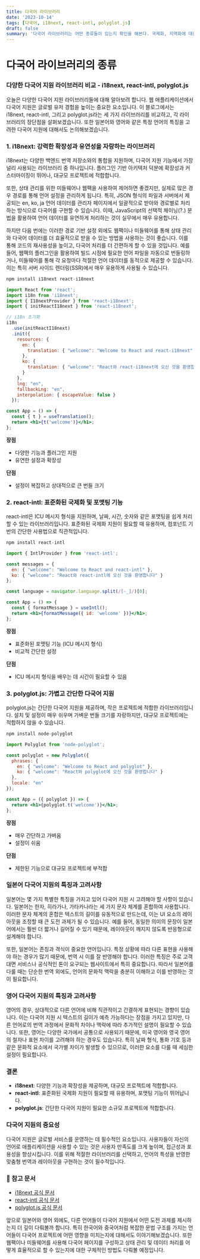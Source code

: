```yaml
---
title: 다국어 라이브러리
date: '2023-10-14'
tags: [다국어, i18next, react-intl, polyglot.js]
draft: false
summary: '다국어 라이브러리는 어떤 종류들이 있는지 확인을 해본다. 국제화, 지역화에 대한 구분도 참고 할 수 있도록 한다. 회사에서 왜 i18을 채택을 했는지 알아보자.'
---
```


# 다국어 라이브러리의 종류

### 다양한 다국어 지원 라이브러리 비교 - i18next, react-intl, polyglot.js

오늘은 다양한 다국어 지원 라이브러리들에 대해 알아보려 합니다. 웹 애플리케이션에서 다국어 지원은 글로벌 유저 경험을 높이는 중요한 요소입니다. 이 블로그에서는 i18next, react-intl, 그리고 polyglot.js라는 세 가지 라이브러리를 비교하고, 각 라이브러리의 장단점을 살펴보겠습니다. 또한 일본어와 영어와 같은 특정 언어의 특징을 고려한 다국어 지원에 대해서도 논의해보겠습니다.

### 1. i18next: 강력한 확장성과 유연성을 자랑하는 라이브러리

i18next는 다양한 백엔드 번역 저장소와의 통합을 지원하며, 다국어 지원 기능에서 가장 널리 사용되는 라이브러리 중 하나입니다. 플러그인 기반 아키텍처 덕분에 확장성과 커스터마이징이 뛰어나, 대규모 프로젝트에 적합합니다.

또한, 상태 관리를 위한 미들웨어나 웹팩을 사용하여 제어하면 좋겠지만, 실제로 많은 경우 경로를 통해 언어 설정을 관리하게 됩니다. 특히, JSON 형식의 파일과 서버에서 제공되는 en, ko, ja 언어 데이터를 관리자 페이지에서 일괄적으로 받아와 경로별로 처리하는 방식으로 다국어를 구현할 수 있습니다. 이때, JavaScript의 선택적 체이닝(?.) 문법을 활용하여 언어 데이터를 유연하게 처리하는 것이 실무에서 매우 유용합니다.

하지만 다음 번에는 이러한 경로 기반 설정 외에도 웹팩이나 미들웨어를 통해 상태 관리와 다국어 데이터를 더 효율적으로 받을 수 있는 방법을 사용하는 것이 좋습니다. 이를 통해 코드의 재사용성을 높이고, 다국어 처리를 더 간편하게 할 수 있을 것입니다. 예를 들어, 웹팩의 플러그인을 활용하여 빌드 시점에 필요한 언어 파일을 자동으로 번들링하거나, 미들웨어를 통해 각 요청마다 적절한 언어 데이터를 동적으로 제공할 수 있습니다. 이는 특히 서버 사이드 렌더링(SSR)에서 매우 유용하게 사용될 수 있습니다.

```jsx
npm install i18next react-i18next

```

```jsx
import React from 'react';
import i18n from 'i18next';
import { I18nextProvider } from 'react-i18next';
import { initReactI18next } from 'react-i18next';

// i18n 초기화
i18n
  .use(initReactI18next)
  .init({
    resources: {
      en: {
        translation: { "welcome": "Welcome to React and react-i18next" }
      },
      ko: {
        translation: { "welcome": "React와 react-i18next에 오신 것을 환영합니다" }
      }
    },
    lng: "en",
    fallbackLng: "en",
    interpolation: { escapeValue: false }
  });

const App = () => {
  const { t } = useTranslation();
  return <h1>{t('welcome')}</h1>;
};

```

**장점**

- 다양한 기능과 플러그인 지원
- 유연한 설정과 확장성

**단점**

- 설정이 복잡하고 상대적으로 큰 번들 크기

### 2. react-intl: 표준화된 국제화 및 포맷팅 기능

react-intl은 ICU 메시지 형식을 지원하며, 날짜, 시간, 숫자와 같은 포맷팅을 쉽게 처리할 수 있는 라이브러리입니다. 표준화된 국제화 지원이 필요할 때 유용하며, 컴포넌트 기반의 간단한 사용법으로 직관적입니다.

```jsx
npm install react-intl

```

```jsx
import { IntlProvider } from 'react-intl';

const messages = {
  en: { "welcome": "Welcome to React and react-intl" },
  ko: { "welcome": "React와 react-intl에 오신 것을 환영합니다" }
};

const language = navigator.language.split(/[-_]/)[0];

const App = () => {
  const { formatMessage } = useIntl();
  return <h1>{formatMessage({ id: 'welcome' })}</h1>;
};

```

**장점**

- 표준화된 포맷팅 기능 (ICU 메시지 형식)
- 비교적 간단한 설정

**단점**

- ICU 메시지 형식을 배우는 데 시간이 필요할 수 있음

### 3. polyglot.js: 가볍고 간단한 다국어 지원

polyglot.js는 간단한 다국어 지원을 제공하며, 작은 프로젝트에 적합한 라이브러리입니다. 설치 및 설정이 매우 쉬우며 가벼운 번들 크기를 자랑하지만, 대규모 프로젝트에는 적합하지 않을 수 있습니다.

```jsx
npm install node-polyglot

```

```jsx
import Polyglot from 'node-polyglot';

const polyglot = new Polyglot({
  phrases: {
    en: { "welcome": "Welcome to React and polyglot" },
    ko: { "welcome": "React와 polyglot에 오신 것을 환영합니다" }
  },
  locale: "en"
});

const App = ({ polyglot }) => {
  return <h1>{polyglot.t('welcome')}</h1>;
};

```

**장점**

- 매우 간단하고 가벼움
- 설정이 쉬움

**단점**

- 제한된 기능으로 대규모 프로젝트에 부적합

### 일본어 다국어 지원의 특징과 고려사항

일본어는 몇 가지 특별한 특징을 가지고 있어 다국어 지원 시 고려해야 할 사항이 있습니다. 일본어는 한자, 히라가나, 가타카나라는 세 가지 문자 체계를 혼합하여 사용합니다. 이러한 문자 체계의 혼합은 텍스트의 길이를 유동적으로 만드는데, 이는 UI 요소의 레이아웃을 조정할 때 큰 도전 과제가 될 수 있습니다. 예를 들어, 동일한 의미의 문장이 일본어에서는 훨씬 더 짧거나 길어질 수 있기 때문에, 레이아웃이 깨지지 않도록 반응형으로 설계해야 합니다.

또한, 일본어는 존칭과 격식이 중요한 언어입니다. 특정 상황에 따라 다른 표현을 사용해야 하는 경우가 많기 때문에, 번역 시 이를 잘 반영해야 합니다. 이러한 특징은 주로 고객 대면 서비스나 공식적인 톤이 요구되는 웹사이트에서 특히 중요합니다. 따라서 일본어를 다룰 때는 단순한 번역 외에도, 언어의 문화적 맥락을 충분히 이해하고 이를 반영하는 것이 필요합니다.

### 영어 다국어 지원의 특징과 고려사항

영어의 경우, 상대적으로 다른 언어에 비해 직관적이고 간결하게 표현되는 경향이 있습니다. 이는 다국어 지원 시 텍스트의 길이가 예측 가능하다는 장점을 가지고 있지만, 다른 언어로의 번역 과정에서 문화적 차이나 맥락에 따라 추가적인 설명이 필요할 수 있습니다. 또한, 영어는 다양한 국가에서 공통으로 사용되기 때문에, 미국 영어와 영국 영어의 철자나 표현 차이를 고려해야 하는 경우도 있습니다. 특히 날짜 형식, 통화 기호 등과 같은 문화적 요소에서 국가별 차이가 발생할 수 있으므로, 이러한 요소를 다룰 때 세심한 설정이 필요합니다.

### 결론

- **i18next**: 다양한 기능과 확장성을 제공하며, 대규모 프로젝트에 적합합니다.
- **react-intl**: 표준화된 국제화 지원이 필요할 때 유용하며, 포맷팅 기능이 뛰어납니다.
- **polyglot.js**: 간단한 다국어 지원이 필요한 소규모 프로젝트에 적합합니다.

### 다국어 지원의 중요성

다국어 지원은 글로벌 서비스를 운영하는 데 필수적인 요소입니다. 사용자들이 자신의 언어로 애플리케이션을 사용할 수 있는 것은 사용자 만족도를 크게 높이며, 접근성과 포용성을 향상시킵니다. 이를 위해 적절한 라이브러리를 선택하고, 언어의 특성을 반영한 맞춤형 번역과 레이아웃을 구현하는 것이 필수적입니다.

### 🔗 참고 문서

- [i18next 공식 문서](https://www.i18next.com/)
- [react-intl 공식 문서](https://formatjs.io/docs/react-intl/)
- [polyglot.js 공식 문서](https://airbnb.io/polyglot.js/)

앞으로 일본어와 영어 외에도, 다른 언어들이 다국어 지원에서 어떤 도전 과제를 제시하는지 더 깊이 다뤄볼까 합니다. 특히 한국어와 중국어처럼 복잡한 문법 구조를 가지는 언어들이 다국어 프로젝트에 어떤 영향을 미치는지에 대해서도 이야기해보겠습니다. 또한 웹팩이나 미들웨어를 사용해 다국어 페이지를 구성하고 상태 관리 및 데이터 처리를 어떻게 효율적으로 할 수 있는지에 대한 구체적인 방법도 다뤄볼 예정입니다.

